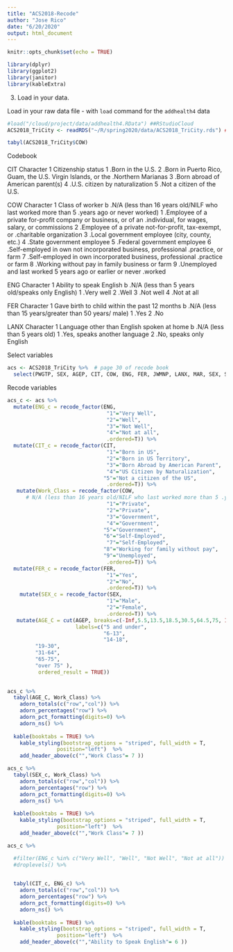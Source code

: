 ```yaml
---
title: "ACS2018-Recode"
author: "Jose Rico"
date: "6/20/2020"
output: html_document
---
```


```r
knitr::opts_chunk$set(echo = TRUE)
```

```r
library(dplyr)
library(ggplot2)
library(janitor)
library(kableExtra)
```

3.  Load in your data.

Load in your raw data file - with `load` command for the `addhealth4` data
```r
#load("/cloud/project/data/addhealth4.RData") ##RStudioCloud
ACS2018_TriCity <- readRDS("~/R/spring2020/data/ACS2018_TriCity.rds") ##RStudio Desktop
```

```r
tabyl(ACS2018_TriCity$COW)
```
Codebook

CIT Character 1
Citizenship status
1 .Born in the U.S.
2 .Born in Puerto Rico, Guam, the U.S. Virgin Islands, or the .Northern Marianas
3 .Born abroad of American parent(s)
4 .U.S. citizen by naturalization
5 .Not a citizen of the U.S.

COW Character 1
Class of worker
b .N/A (less than 16 years old/NILF who last worked more than 5 .years ago or never worked)
1 .Employee of a private for-profit company or business, or of an .individual, for wages, salary, or commissions
2 .Employee of a private not-for-profit, tax-exempt, or .charitable organization
3 .Local government employee (city, county, etc.)
4 .State government employee
5 .Federal government employee
6 .Self-employed in own not incorporated business, professional .practice, or farm
7 .Self-employed in own incorporated business, professional .practice or farm
8 .Working without pay in family business or farm
9 .Unemployed and last worked 5 years ago or earlier or never .worked

ENG Character 1
Ability to speak English
b .N/A (less than 5 years old/speaks only English)
1 .Very well
2 .Well
3 .Not well
4 .Not at all

FER Character 1
Gave birth to child within the past 12 months
b .N/A (less than 15 years/greater than 50 years/ male)
1 .Yes
2 .No

LANX Character 1
Language other than English spoken at home
b .N/A (less than 5 years old)
1 .Yes, speaks another language
2 .No, speaks only English

Select variables
```r
acs <- ACS2018_TriCity %>%  # page 30 of recode book
  select(PWGTP, SEX, AGEP, CIT, COW, ENG, FER, JWMNP, LANX, MAR, SEX, SCHL, WAGP, ESR, WKHP , WRK, NATIVITY, PINCP )
```

Recode variables
```r
acs_c <- acs %>% 
  mutate(ENG_c = recode_factor(ENG,
                                "1"="Very Well",
                                "2"="Well",
                                "3"="Not Well",
                                "4"="Not at all",
                                .ordered=T)) %>%
  mutate(CIT_c = recode_factor(CIT,
                                "1"="Born in US",
                                "2"="Born in US Territory",
                                "3"="Born Abroad by American Parent",
                                "4"="US Citizen by Naturalization",
                               "5"="Not a citizen of the US",
                                .ordered=T)) %>% 
   mutate(Work_Class = recode_factor(COW,   
      # N/A (less than 16 years old/NILF who last worked more than 5 .years ago or never worked)
                                "1"="Private",
                                "2"="Private",
                                "3"="Government",
                                "4"="Government",
                               "5"="Government",
                               "6"="Self-Employed",
                                "7"="Self-Employed",
                               "8"="Working for family without pay",
                               "9"="Unemployed",
                                .ordered=T)) %>% 
  mutate(FER_c = recode_factor(FER,
                                "1"="Yes",
                                "2"="No",
                                .ordered=T)) %>% 
    mutate(SEX_c = recode_factor(SEX,
                                "1"="Male",
                                "2"="Female",
                                .ordered=T)) %>% 
   mutate(AGE_C = cut(AGEP, breaks=c(-Inf,5.5,13.5,18.5,30.5,64.5,75, Inf),
                      labels=c("5 and under", 
                               "6-13",
                               "14-18",
         "19-30",
         "31-64",
         "65-75",
         "over 75" ),
          ordered_result = TRUE))
  
```

```r
acs_c %>% 
  tabyl(AGE_C, Work_Class) %>% 
    adorn_totals(c("row","col")) %>% 
    adorn_percentages("row") %>% 
    adorn_pct_formatting(digits=0) %>% 
    adorn_ns() %>% 
  
  kable(booktabs = TRUE) %>%
    kable_styling(bootstrap_options = "striped", full_width = T, 
                position="left")  %>% 
    add_header_above(c("","Work Class"= 7 ))
```

```r
acs_c %>% 
  tabyl(SEX_c, Work_Class) %>% 
    adorn_totals(c("row","col")) %>% 
    adorn_percentages("row") %>% 
    adorn_pct_formatting(digits=0) %>% 
    adorn_ns() %>% 
  
  kable(booktabs = TRUE) %>%
    kable_styling(bootstrap_options = "striped", full_width = T, 
                position="left")  %>% 
    add_header_above(c("","Work Class"= 7 ))
```



```r
acs_c %>% 

  #filter(ENG_c %in% c("Very Well", "Well", "Not Well", "Not at all")) %>% 
  #droplevels() %>% 

  
  tabyl(CIT_c, ENG_c) %>% 
    adorn_totals(c("row","col")) %>% 
    adorn_percentages("row") %>% 
    adorn_pct_formatting(digits=0) %>% 
    adorn_ns() %>% 
  
  kable(booktabs = TRUE) %>%
    kable_styling(bootstrap_options = "striped", full_width = T, 
                position="left")  %>% 
    add_header_above(c("","Ability to Speak English"= 6 ))
```





